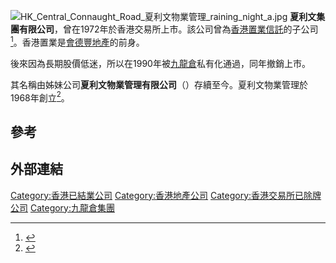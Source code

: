 [[File:HK_Central_Connaught_Road_夏利文物業管理_raining_night_a.jpg|thumb]]
'''夏利文集團有限公司'''，曾在1972年於香港交易所上市。該公司曾為[[香港置業信託|香港置業信託]]的子公司<ref>{{cite news|title=香港置業公司股東特別大會|date=1948-12-03|newspaper=香港工商日報}}</ref>。香港置業是[[會德豐地產|會德豐地產]]的前身。

後來因為長期股價低迷，所以在1990年被[[九龍倉集團|九龍倉]]私有化通過，同年撤銷上市。

其名稱由姊妹公司'''夏利文物業管理有限公司'''（{{lang-en|Harriman Property Management Limited}}）存續至今。夏利文物業管理於1968年創立<ref>{{Cite web |url=https://www.wheelockpropertieshk.com/zh-hk/customer-service/property-management-service |title=會德豐地產(香港)有限公司（夏利文物業管理有限公司）物業管理一部分簡介 |accessdate=2020-03-02 |archive-date=2020-03-02 |archive-url=https://web.archive.org/web/20200302145823/https://www.wheelockpropertieshk.com/zh-hk/customer-service/property-management-service |dead-url=no }}</ref>。
==參考==
{{reflist}}

==外部連結==

{{九龍倉集團/會德豐}}

[[Category:香港已結業公司|Category:香港已結業公司]]
[[Category:香港地產公司|Category:香港地產公司]]
[[Category:香港交易所已除牌公司|Category:香港交易所已除牌公司]]
[[Category:九龍倉集團|Category:九龍倉集團]]